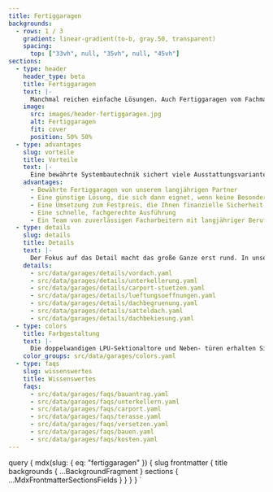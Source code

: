 ```yaml
---
title: Fertiggaragen
backgrounds:
  - rows: 1 / 3
    gradient: linear-gradient(to-b, gray.50, transparent)
    spacing:
      top: ["33vh", null, "35vh", null, "45vh"]
sections:
  - type: header
    header_type: beta
    title: Fertiggaragen
    text: |-
      Manchmal reichen einfache Lösungen. Auch Fertiggaragen vom Fachmann können gute, kostengünstige Lösungen sein. Wir liefern Ihnen diese Varianten fix fertig auf Ihr Grundstück. Dabei haben Sie die Wahl zwischen Einzel,- Doppel oder Reihengaragen in verschiedenen Standard-Maßen.
    image:
      src: images/header-fertiggaragen.jpg
      alt: Fertiggaragen
      fit: cover
      position: 50% 50%
  - type: advantages
    slug: vorteile
    title: Vorteile
    text: |-
      Eine bewährte Systembautechnik sichert viele Ausstattungsvarianten. Und so ist auch eine Fertiggarage aus Beton vom Fachmann eine stabile und schnelle Lösung, die einen Vorteil hat – der günstige Preis. Durch die industrielle Fertigung ist die Herstellung günstiger und sind die Bauzeiten kürzer.
    advantages:
      - Bewährte Fertiggaragen von unserem langjährigen Partner
      - Eine günstige Lösung, die sich dann eignet, wenn keine Besonderheiten zu berücksichtigen sind
      - Eine Umsetzung zum Festpreis, die Ihnen finanzielle Sicherheit gibt
      - Eine schnelle, fachgerechte Ausführung
      - Ein Team von zuverlässigen Facharbeitern mit langjähriger Berufserfahrung
  - type: details
    slug: details
    title: Details
    text: |-
      Der Fokus auf das Detail macht das große Ganze erst rund. In unserer Planung legen wir Wert auf jede kleine Besonderheit, jede Facette, die zu einem perfekten Ergebnis beiträgt. Wir haben alles im Blick, was notwendig ist, um Ihre Wunschgarage zu bauen.
    details:
      - src/data/garages/details/vordach.yaml
      - src/data/garages/details/unterkellerung.yaml
      - src/data/garages/details/carport-stuetzen.yaml
      - src/data/garages/details/lueftungsoeffnungen.yaml
      - src/data/garages/details/dachbegruenung.yaml
      - src/data/garages/details/satteldach.yaml
      - src/data/garages/details/dachbekiesung.yaml
  - type: colors
    title: Farbgestaltung
    text: |-
      Die doppelwandigen LPU-Sektionaltore und Neben- türen erhalten Sie serienmäßig in Verkehrsweiß RAL 9016 sowie zusätzlich in 13 preiswerten Super-Color- Farben und rund 200 Farben nach RAL* sowie in vielen NCS und DB Farben.
    color_groups: src/data/garages/colors.yaml
  - type: faqs
    slug: wissenswertes
    title: Wissenswertes
    faqs:
      - src/data/garages/faqs/bauantrag.yaml
      - src/data/garages/faqs/unterkellern.yaml
      - src/data/garages/faqs/carport.yaml
      - src/data/garages/faqs/terasse.yaml
      - src/data/garages/faqs/versetzen.yaml
      - src/data/garages/faqs/bauen.yaml
      - src/data/garages/faqs/kosten.yaml
---
```



  query {
    mdx(slug: { eq: "fertiggaragen" }) {
      slug
      frontmatter {
        title
        backgrounds {
          ...BackgroundFragment
        }
        sections {
          ...MdxFrontmatterSectionsFields
        }
      }
    }
  }
`

